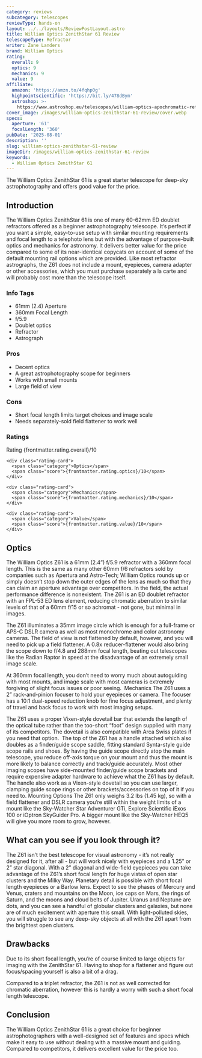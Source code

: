 ```yaml
---
category: reviews
subcategory: telescopes
reviewType: hands-on
layout: ../../layouts/ReviewPostLayout.astro
title: William Optics ZenithStar 61 Review
telescopeType: Refractor
writer: Zane Landers
brand: William Optics
rating:
  overall: 9
  optics: 9
  mechanics: 9
  value: 9
affiliate:
  amazon: 'https://amzn.to/4fqhp0g'
  highpointscientific: 'https://bit.ly/478dBym'
  astroshop: >-
    https://www.astroshop.eu/telescopes/william-optics-apochromatic-refractor-ap-61-360-zenithstar-zs61-ii-ota/p,67481
cover_image: /images/william-optics-zenithstar-61-review/cover.webp
specs:
  aperture: '61'
  focalLength: '360'
pubDate: '2025-08-01'
description: ''
slug: william-optics-zenithstar-61-review
imageDir: /images/william-optics-zenithstar-61-review
keywords:
  - William Optics ZenithStar 61
---
```


<p class="highlight">The William Optics ZenithStar 61 is a great starter telescope for deep-sky astrophotography and offers good value for the price.</p>
<h2>Introduction</h2>

<p>The William Optics ZenithStar 61 is one of many 60-62mm ED doublet refractors offered as a beginner astrophotography telescope. It’s perfect if you want a simple, easy-to-use setup with similar mounting requirements and focal length to a telephoto lens but with the advantage of purpose-built optics and mechanics for astronomy. It delivers better value for the price compared to some of its near-identical copycats on account of some of the default mounting rail options which are provided. Like most refractor astrographs, the Z61 does not include a mount, eyepieces, camera adapter or other accessories, which you must purchase separately a la carte and will probably cost more than the telescope itself.</p>
<section class="info-tags">
  <h3>Info Tags</h3>
  <ul>
    <li>61mm (2.4) Aperture</li>
    <li>360mm Focal Length</li>
    <li>f/5.9</li>
    <li>Doublet optics</li>
    <li>Refractor</li>
    <li>Astrograph</li>
  </ul>
</section>

<section class="pros-cons">
  <div class="pros-block">
    <h3>Pros</h3>
    <ul>
        <li>Decent optics</li>
        <li>A great astrophotography scope for beginners</li>
        <li>Works with small mounts</li>
        <li>Large field of view</li>
    </ul>
  </div>
  <div class="cons-block">
    <h3>Cons</h3>
    <ul>
        <li>Short focal length limits target choices and image scale</li>
        <li>Needs separately-sold field flattener to work well</li>
    </ul>
  </div>
</section>

<section class="ratings">
  <h3>Ratings</h3>
  <div class="ratings-grid">
    <div class="rating-card">
      <span class="category">Rating</span>
      <span class="score">{frontmatter.rating.overall}/10</span>
    </div>

    <div class="rating-card">
      <span class="category">Optics</span>
      <span class="score">{frontmatter.rating.optics}/10</span>
    </div>

    <div class="rating-card">
      <span class="category">Mechanics</span>
      <span class="score">{frontmatter.rating.mechanics}/10</span>
    </div>

    <div class="rating-card">
      <span class="category">Value</span>
      <span class="score">{frontmatter.rating.value}/10</span>
    </div>
  </div>
</section>

<Affiliates affiliate={frontmatter.affiliate} />

<h2>Optics</h2>

The William Optics Z61 is a 61mm (2.4”) f/5.9 refractor with a 360mm focal length. This is the same as many other 60mm f/6 refractors sold by companies such as Apertura and Astro-Tech; William Optics rounds up or simply doesn’t stop down the outer edges of the lens as much so that they can claim an aperture advantage over competitors. In the field, the actual performance difference is nonexistent. The Z61 is an ED doublet refractor with an FPL-53 ED lens element, reducing chromatic aberration to similar levels of that of a 60mm f/15 or so achromat - not gone, but minimal in images.
<p>The Z61 illuminates a 35mm image circle which is enough for a full-frame or APS-C DSLR camera as well as most monochrome and color astronomy cameras. The field of view is not flattened by default, however, and you will need to pick up a field flattener. A 0.8x reducer-flattener would also bring the scope down to f/4.8 and 288mm focal length, beating out telescopes like the Radian Raptor in speed at the disadvantage of an extremely small image scale.</p>
<p>At 360mm focal length, you don’t need to worry much about autoguiding with most mounts, and image scale with most cameras is extremely forgiving of slight focus issues or poor seeing. 
Mechanics
The Z61 uses a 2” rack-and-pinion focuser to hold your eyepieces or camera. The focuser has a 10:1 dual-speed reduction knob for fine focus adjustment, and plenty of travel and back focus to work with most imaging setups.</p>
<p>The Z61 uses a proper Vixen-style dovetail bar that extends the length of the optical tube rather than the too-short “foot” design supplied with many of its competitors. The dovetail is also compatible with Arca Swiss plates if you need that option. 
The top of the Z61 has a handle attached which also doubles as a finder/guide scope saddle, fitting standard Synta-style guide scope rails and shoes. By having the guide scope directly atop the main telescope, you reduce off-axis torque on your mount and thus the mount is more likely to balance correctly and track/guide accurately. Most other imaging scopes have side-mounted finder/guide scope brackets and require expensive adapter hardware to achieve what the Z61 has by default. The handle also work as a Vixen-style dovetail so you can use larger, clamping guide scope rings or other brackets/accessories on top of it if you need to.
Mounting Options
The Z61 only weighs 3.2 lbs (1.45 kg), so with a field flattener and DSLR camera you’re still within the weight limits of a mount like the Sky-Watcher Star Adventurer GTi, Explore Scientific iExos 100 or iOptron SkyGuider Pro. A bigger mount like the Sky-Watcher HEQ5 will give you more room to grow, however.</p>
<h2>What can you see if you look through it?</h2>

<p>The Z61 isn’t the best telescope for visual astronomy - it’s not really designed for it, after all - but will work nicely with eyepieces and a 1.25” or 2” star diagonal. With a 2” diagonal and wide-field eyepieces you can take advantage of the Z61’s short focal length for huge vistas of open star clusters and the Milky Way. Planetary detail is possible with short focal length eyepieces or a Barlow lens. Expect to see the phases of Mercury and Venus, craters and mountains on the Moon, ice caps on Mars, the rings of Saturn, and the moons and cloud belts of Jupiter. Uranus and Neptune are dots, and you can see a handful of globular clusters and galaxies, but none are of much excitement with aperture this small. With light-polluted skies, you will struggle to see any deep-sky objects at all with the Z61 apart from the brightest open clusters.</p>
<h2>Drawbacks</h2>

<p>Due to its short focal length, you’re of course limited to large objects for imaging with the ZenithStar 61. Having to shop for a flattener and figure out focus/spacing yourself is also a bit of a drag.</p>
<p>Compared to a triplet refractor, the Z61 is not as well corrected for chromatic aberration, however this is hardly a worry with such a short focal length telescope.</p>
<h2>Conclusion</h2>

<p>The William Optics ZenithStar 61 is a great choice for beginner astrophotographers with a well-designed set of features and specs which make it easy to use without dealing with a massive mount and guiding. Compared to competitors, it delivers excellent value for the price too.</p>

